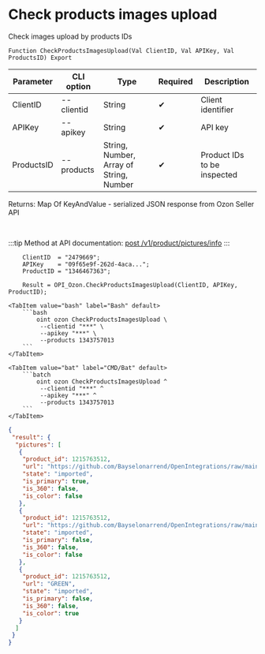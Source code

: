 ﻿---
sidebar_position: 10
---


# Check products images upload
 Check images upload by products IDs



`Function CheckProductsImagesUpload(Val ClientID, Val APIKey, Val ProductsID) Export`

  | Parameter | CLI option | Type | Required | Description |
  |-|-|-|-|-|
  | ClientID | --clientid | String | &#x2714; | Client identifier |
  | APIKey | --apikey | String | &#x2714; | API key |
  | ProductsID | --products | String, Number, Array of String, Number | &#x2714; | Product IDs to be inspected |

  
  Returns:  Map Of KeyAndValue - serialized JSON response from Ozon Seller API

<br/>

:::tip
Method at API documentation: [post /v1/product/pictures/info](https://docs.ozon.ru/api/seller/#operation/ProductAPI_ProductInfoPictures)
:::
<br/>



```bsl title="1C:Enterprise/OneScript code example"
    ClientID  = "2479669";
    APIKey    = "09f65e9f-262d-4aca...";
    ProductID = "1346467363";

    Result = OPI_Ozon.CheckProductsImagesUpload(ClientID, APIKey, ProductID);
```
 

 <Tabs>
  
    <TabItem value="bash" label="Bash" default>
        ```bash
            oint ozon CheckProductsImagesUpload \
             --clientid "***" \
             --apikey "***" \
             --products 1343757013
        ```
    </TabItem>
  
    <TabItem value="bat" label="CMD/Bat" default>
        ```batch
            oint ozon CheckProductsImagesUpload ^
             --clientid "***" ^
             --apikey "***" ^
             --products 1343757013
        ```
    </TabItem>
</Tabs>


```json title="Result"
{
 "result": {
  "pictures": [
   {
    "product_id": 1215763512,
    "url": "https://github.com/Bayselonarrend/OpenIntegrations/raw/main/service/test_data/picture.jpg",
    "state": "imported",
    "is_primary": true,
    "is_360": false,
    "is_color": false
   },
   {
    "product_id": 1215763512,
    "url": "https://github.com/Bayselonarrend/OpenIntegrations/raw/main/service/test_data/picture2.jpg",
    "state": "imported",
    "is_primary": false,
    "is_360": false,
    "is_color": false
   },
   {
    "product_id": 1215763512,
    "url": "GREEN",
    "state": "imported",
    "is_primary": false,
    "is_360": false,
    "is_color": true
   }
  ]
 }
}
```
